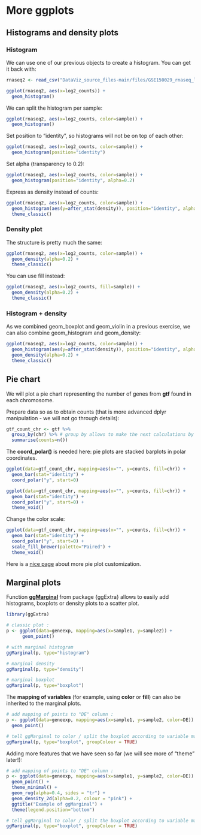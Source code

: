 # More ggplots

## Histograms and density plots

### Histogram

We can use one of our previous objects to create a histogram. You can get it back with:

```r
rnaseq2 <- read_csv("DataViz_source_files-main/files/GSE150029_rnaseq_log2_long.csv")
```

```r
ggplot(rnaseq2, aes(x=log2_counts)) + 
  geom_histogram()
```

We can split the histogram per sample:

```r
ggplot(rnaseq2, aes(x=log2_counts, color=sample)) + 
  geom_histogram() 
```

Set position to "identity", so histograms will not be on top of each other:

```r
ggplot(rnaseq2, aes(x=log2_counts, color=sample)) + 
  geom_histogram(position="identity")
```

Set alpha (transparency to 0.2):

```r
ggplot(rnaseq2, aes(x=log2_counts, color=sample)) + 
  geom_histogram(position="identity", alpha=0.2)
```

Express as density instead of counts:

```r
ggplot(rnaseq2, aes(x=log2_counts, color=sample)) + 
  geom_histogram(aes(y=after_stat(density)), position="identity", alpha=0.2) +
  theme_classic()
```


### Density plot

The structure is pretty much the same:

```r
ggplot(rnaseq2, aes(x=log2_counts, color=sample)) + 
  geom_density(alpha=0.2) +
  theme_classic()
```

You can use fill instead:

```r
ggplot(rnaseq2, aes(x=log2_counts, fill=sample)) + 
  geom_density(alpha=0.2) +
  theme_classic()
```

### Histogram + density

As we combined geom_boxplot and geom_violin in a previous exercise, we can also combine geom_histogram and geom_density:

```r
ggplot(rnaseq2, aes(x=log2_counts, color=sample)) + 
  geom_histogram(aes(y=after_stat(density)), position="identity", alpha=0.2) +
  geom_density(alpha=0.2) +
  theme_classic()
```


## Pie chart

We will plot a pie chart representing the number of genes from **gtf** found in each chromosome.

Prepare data so as to obtain counts (that is more advanced dplyr manipulation - we will not go through details):

```r
gtf_count_chr <- gtf %>%
  group_by(chr) %>% # group by allows to make the next calculations by the group specified
  summarise(counts=n())
```

The **coord_polar()** is needed here: pie plots are stacked barplots in polar coordinates.

```r
ggplot(data=gtf_count_chr, mapping=aes(x="", y=counts, fill=chr)) + 
  geom_bar(stat="identity") +
  coord_polar("y", start=0)
```

```r
ggplot(data=gtf_count_chr, mapping=aes(x="", y=counts, fill=chr)) + 
  geom_bar(stat="identity") +
  coord_polar("y", start=0) +
  theme_void()
```

Change the color scale:

```r
ggplot(data=gtf_count_chr, mapping=aes(x="", y=counts, fill=chr)) + 
  geom_bar(stat="identity") +
  coord_polar("y", start=0) +
  scale_fill_brewer(palette="Paired") +
  theme_void()
```

Here is a [nice page](https://genchanghsu.github.io/ggGallery/posts/2021-06-18-post-3-pie-charts-with-ggplot/) about more pie plot customization.

## Marginal plots

Function [**ggMarginal**](https://www.rdocumentation.org/packages/ggExtra/versions/0.10.1/topics/ggMarginal) from package {ggExtra} allows to easily add histograms, boxplots or density plots to a scatter plot.

```r
library(ggExtra)

# classic plot :
p <- ggplot(data=geneexp, mapping=aes(x=sample1, y=sample2)) +
      geom_point()
```

```r
# with marginal histogram
ggMarginal(p, type="histogram")
```

```r
# marginal density
ggMarginal(p, type="density")
```

```r
# marginal boxplot
ggMarginal(p, type="boxplot")
```

The **mapping of variables** (for example, using **color** or **fill**) can also be inherited to the marginal plots.

```r
# add mapping of points to "DE" column :
p <- ggplot(data=geneexp, mapping=aes(x=sample1, y=sample2, color=DE)) +
  geom_point()

# tell ggMarginal to color / split the boxplot according to variable mapped in color/colour
ggMarginal(p, type="boxplot", groupColour = TRUE)
```

Adding more features that we have seen so far (we will see more of "theme" later!):

```r
# add mapping of points to "DE" column :
p <- ggplot(data=geneexp, mapping=aes(x=sample1, y=sample2, color=DE)) +
  geom_point() +
  theme_minimal() +
  geom_rug(alpha=0.4, sides = "tr") +
  geom_density_2d(alpha=0.2, colour = "pink") +
  ggtitle("Example of ggMarginal") +
  theme(legend.position="bottom")

# tell ggMarginal to color / split the boxplot according to variable mapped in color/colour
ggMarginal(p, type="boxplot", groupColour = TRUE)
```

